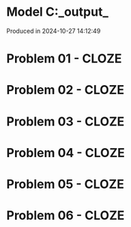 # Model C:\Users\pedrocruz\Documents\GitHub\pyequa\examples\cloze\_output_

Produced in 2024-10-27 14:12:49

# Problem 01 - CLOZE
# Problem 02 - CLOZE
# Problem 03 - CLOZE
# Problem 04 - CLOZE
# Problem 05 - CLOZE
# Problem 06 - CLOZE
